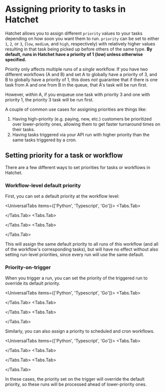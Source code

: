 
# Assigning priority to tasks in Hatchet

Hatchet allows you to assign different `priority` values to your tasks depending on how soon you want them to run. `priority` can be set to either `1`, `2`, or `3`, (`low`, `medium`, and `high`, respectively) with relatively higher values resulting in that task being picked up before others of the same type. **By default, runs in Hatchet have a priority of 1 (low) unless otherwise specified.**

<Callout type="warning" emoji="🪓">

Priority only affects multiple runs of a _single_ workflow. If you have two different workflows (A and B) and set A to globally have a priority of 3, and B to globally have a priority of 1, this does _not_ guarantee that if there is one task from A and one from B in the queue, that A's task will be run first.

However, _within_ A, if you enqueue one task with priority 3 and one with priority 1, the priority 3 task will be run first.

</Callout>

A couple of common use cases for assigning priorities are things like:

1. Having high-priority (e.g. paying, new, etc.) customers be prioritized over lower-priority ones, allowing them to get faster turnaround times on their tasks.
2. Having tasks triggered via your API run with higher priority than the same tasks triggered by a cron.

## Setting priority for a task or workflow

There are a few different ways to set priorities for tasks or workflows in Hatchet.

### Workflow-level default priority

First, you can set a default priority at the workflow level:

<UniversalTabs items={['Python', 'Typescript', 'Go']}>
  <Tabs.Tab>

<Snippet src={snippets.python.priority.worker.default_priority} />

  </Tabs.Tab>
  <Tabs.Tab>

<Snippet
  src={snippets.typescript.priority.workflow.task_priority_in_a_workflow}
/>

  </Tabs.Tab>
  <Tabs.Tab>
    <Snippet src={snippets.go.priority.main.default_priority} />

  </Tabs.Tab>
</UniversalTabs>

This will assign the same default priority to all runs of this workflow (and all of the workflow's corresponding tasks), but will have no effect without also setting run-level priorities, since every run will use the same default.

### Priority-on-trigger

When you trigger a run, you can set the priority of the triggered run to override its default priority.

<UniversalTabs items={['Python', 'Typescript', 'Go']}>
  <Tabs.Tab>

<Snippet src={snippets.python.priority.trigger.runtime_priority} />

  </Tabs.Tab>
  <Tabs.Tab>

<Snippet src={snippets.typescript.priority.run.run_a_task_with_a_priority} />

  </Tabs.Tab>
  <Tabs.Tab>
    <Snippet src={snippets.go.priority.main.running_a_task_with_priority} />

  </Tabs.Tab>
</UniversalTabs>

Similarly, you can also assign a priority to scheduled and cron workflows.

<UniversalTabs items={['Python', 'Typescript', 'Go']}>
  <Tabs.Tab>

<Snippet src={snippets.python.priority.trigger.scheduled_priority} />

  </Tabs.Tab>
  <Tabs.Tab>

<Snippet src={snippets.typescript.priority.run.schedule_and_cron} />

  </Tabs.Tab>
  <Tabs.Tab>
    <Snippet src={snippets.go.priority.main.schedule_and_cron} />

  </Tabs.Tab>
</UniversalTabs>

In these cases, the priority set on the trigger will override the default priority, so these runs will be processed ahead of lower-priority ones.
